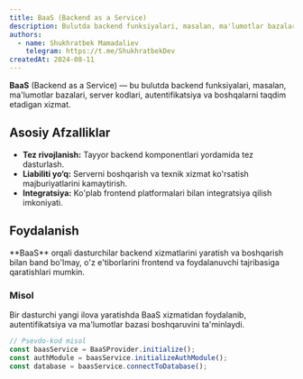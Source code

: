```yaml
---
title: BaaS (Backend as a Service)
description: Bulutda backend funksiyalari, masalan, ma'lumotlar bazalari, server kodlari, autentifikatsiya va boshqalarni taqdim etadigan xizmat.
authors:
  - name: Shukhratbek Mamadaliev
    telegram: https://t.me/ShukhratbekDev
createdAt: 2024-08-11
---
```


**BaaS** (Backend as a Service) — bu bulutda backend funksiyalari, masalan, ma'lumotlar bazalari, server kodlari, autentifikatsiya va boshqalarni taqdim etadigan xizmat.

## Asosiy Afzalliklar

- **Tez rivojlanish:** Tayyor backend komponentlari yordamida tez dasturlash.
- **Liabiliti yo‘q:** Serverni boshqarish va texnik xizmat ko'rsatish majburiyatlarini kamaytirish.
- **Integratsiya:** Ko'plab frontend platformalari bilan integratsiya qilish imkoniyati.

## Foydalanish

<Callout>
  **BaaS** orqali dasturchilar backend xizmatlarini yaratish va boshqarish bilan band bo'lmay, o'z e'tiborlarini
  frontend va foydalanuvchi tajribasiga qaratishlari mumkin.
</Callout>

### Misol

Bir dasturchi yangi ilova yaratishda BaaS xizmatidan foydalanib, autentifikatsiya va ma'lumotlar bazasi boshqaruvini ta'minlaydi.

```js
// Psevdo-kod misol
const baasService = BaaSProvider.initialize();
const authModule = baasService.initializeAuthModule();
const database = baasService.connectToDatabase();
```
